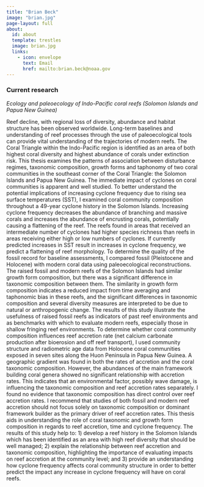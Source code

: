 ```yaml
---
title: "Brian Beck"
image: "brian.jpg"
page-layout: full
about:
  id: about
  template: trestles
  image: brian.jpg
  links:
    - icon: envelope
      text: Email
      href: mailto:brian.beck@noaa.gov
---
```


### Current research

*Ecology and paleoecology of Indo-Pacific coral reefs (Solomon Islands and Papua New Guinea)*

Reef decline, with regional loss of diversity, abundance and habitat structure has been observed worldwide. Long-term baselines and understanding of reef processes through the use of paleoecological tools can provide vital understanding of the trajectories of modern reefs. The Coral Triangle within the Indo-Pacific region is identified as an area of both highest coral diversity and highest abundance of corals under extinction risk. This thesis examines the patterns of association between disturbance regimes, taxonomic composition, growth forms and taphonomy of two coral communities in the southeast corner of the Coral Triangle: the Solomon Islands and Papua New Guinea. The immediate impact of cyclones on coral communities is apparent and well studied. To better understand the potential implications of increasing cyclone frequency due to rising sea surface temperatures (SST), I examined coral community composition throughout a 49-year cyclone history in the Solomon Islands. Increasing cyclone frequency decreases the abundance of branching and massive corals and increases the abundance of encrusting corals, potentially causing a flattening of the reef. The reefs found in areas that received an intermediate number of cyclones had higher species richness than reefs in areas receiving either high or low numbers of cyclones. If currently predicted increases in SST result in increases in cyclone frequency, we predict a flattening of reef morphology. To determine the quality of the fossil record for baseline assessments, I compared fossil (Pleistocene and Holocene) with modern coral data using paleoecological reconstructions. The raised fossil and modern reefs of the Solomon Islands had similar growth form composition, but there was a significant difference in taxonomic composition between them. The similarity in growth form composition indicates a reduced impact from time averaging and taphonomic bias in these reefs, and the significant differences in taxonomic composition and several diversity measures are interpreted to be due to natural or anthropogenic change. The results of this study illustrate the usefulness of raised fossil reefs as indicators of past reef environments and as benchmarks with which to evaluate modern reefs, especially those in shallow fringing reef environments. To determine whether coral community composition influences reef accretion rate (net calcium carbonate production after bioerosion and off reef transport), I used community structure and radiometric age data from Holocene coral communities exposed in seven sites along the Huon Peninsula in Papua New Guinea. A geographic gradient was found in both the rates of accretion and the coral taxonomic composition. However, the abundances of the main framework building coral genera showed no significant relationship with accretion rates. This indicates that an environmental factor, possibly wave damage, is influencing the taxonomic composition and reef accretion rates separately. I found no evidence that taxonomic composition has direct control over reef accretion rates. I recommend that studies of both fossil and modern reef accretion should not focus solely on taxonomic composition or dominant framework builder as the primary driver of reef accretion rates. This thesis aids in understanding the role of coral taxonomic and growth form composition in regards to reef accretion, time and cyclone frequency. The results of this study help to: 1) develop a reef history in the Solomon Islands which has been identified as an area with high reef diversity that should be well managed; 2) explain the relationship between reef accretion and taxonomic composition, highlighting the importance of evaluating impacts on reef accretion at the community level; and 3) provide an understanding how cyclone frequency affects coral community structure in order to better predict the impact any increase in cyclone frequency will have on coral reefs.